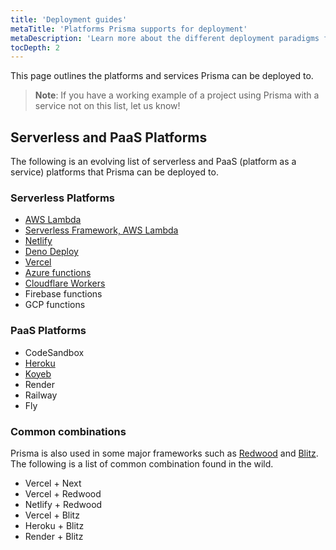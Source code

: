 ```yaml
---
title: 'Deployment guides'
metaTitle: 'Platforms Prisma supports for deployment'
metaDescription: 'Learn more about the different deployment paradigms for Node.js and TypeScript applications and how they affect deploying an application using Prisma Client.'
tocDepth: 2
---
```


<TopBlock>

This page outlines the platforms and services Prisma can be deployed to.

> **Note**: If you have a working example of a project using Prisma with a service not on this list, let us know!

</TopBlock>

## Serverless and PaaS Platforms

The following is an evolving list of serverless and PaaS (platform as a service) platforms that Prisma can be deployed to.

### Serverless Platforms

- [AWS Lambda](deploying-to-aws-lambda)
- [Serverless Framework, AWS Lambda](deploying-to-aws-lambda)
- [Netlify](deploying-to-netlify)
- [Deno Deploy](deploying-to-deno-deploy)
- [Vercel](deploying-to-vercel)
- [Azure functions](deploying-to-azure-functions)
- [Cloudflare Workers](deploying-to-cloudflare-workers)
- Firebase functions
- GCP functions

### PaaS Platforms

- CodeSandbox
- [Heroku](deploying-to-heroku)
- [Koyeb](deploying-to-koyeb)
- Render
- Railway
- Fly

### Common combinations

Prisma is also used in some major frameworks such as [Redwood](https://redwoodjs.com/) and [Blitz](https://blitzjs.com/). The following is a list of common combination found in the wild.

- Vercel + Next
- Vercel + Redwood
- Netlify + Redwood
- Vercel + Blitz
- Heroku + Blitz
- Render + Blitz
